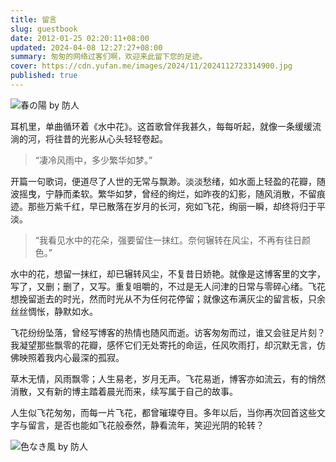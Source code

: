 ```yaml
---
title: 留言
slug: guestbook
date: 2012-01-25 02:20:11+08:00
updated: 2024-04-08 12:27:27+08:00
summary: 匆匆的网络过客们啊，欢迎来此留下您的足迹。
cover: https://cdn.yufan.me/images/2024/11/2024112723314900.jpg
published: true
---
```


![春の陽 by 防人](https://cdn.yufan.me/images/2024/11/2024112723303500.jpg)

<MusicPlayer id={2020156552} />

耳机里，单曲循环着《水中花》。这首歌曾伴我甚久，每每听起，就像一条缓缓流淌的河，将往昔的光影从心头轻轻卷起。

> “凄冷风雨中，多少繁华如梦。”

开篇一句歌词，便道尽了人世的无常与飘渺。淡淡愁绪，如水面上轻盈的花瓣，随波摇曳，宁静而柔软。繁华如梦，曾经的绚烂，如昨夜的幻影，随风消散，不留痕迹。那些万紫千红，早已散落在岁月的长河，宛如飞花，绚丽一瞬，却终将归于平淡。

> “我看见水中的花朵，强要留住一抹红。奈何辗转在风尘，不再有往日颜色。”

水中的花，想留一抹红，却已辗转风尘，不复昔日娇艳。就像是这博客里的文字，写了，又删；删了，又写。重复咀嚼的，不过是无人问津的日常与零碎心绪。飞花想挽留逝去的时光，然而时光从不为任何花停留；就像这布满灰尘的留言板，只余丝丝惆怅，静默如水。

飞花纷纷坠落，曾经写博客的热情也随风而逝。访客匆匆而过，谁又会驻足片刻？我凝望那些飘零的花瓣，感怀它们无处寄托的命运，任风吹雨打，却沉默无言，仿佛映照着我内心最深的孤寂。

草木无情，风雨飘零；人生易老，岁月无声。飞花易逝，博客亦如流云，有的悄然消散，又有新的博主踏着晨光而来，续写属于自己的故事。

人生似飞花匆匆，而每一片飞花，都曾璀璨夺目。多年以后，当你再次回首这些文字与留言，是否也能如飞花般泰然，静看流年，笑迎光阴的轮转？

![色なき風 by 防人](https://cdn.yufan.me/images/2024/11/2024112723400500.jpg)
